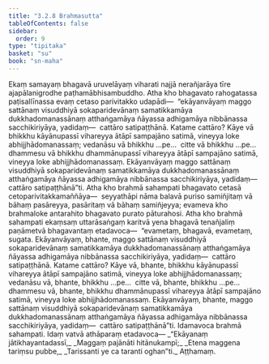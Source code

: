 ```yaml
---
title: "3.2.8 Brahmasutta"
tableOfContents: false
sidebar:
  order: 9
type: "tipitaka"
basket: "su"
book: "sn-maha"
---
```



<DynamicBreadcrumb />

<Division number="384" book="sn-maha">

<Paragraph number="844" book="sn-maha">
Ekaṃ samayaṃ bhagavā uruvelāyaṃ viharati najjā nerañjarāya tīre ajapālanigrodhe paṭhamābhisambuddho. Atha kho bhagavato rahogatassa paṭisallīnassa evaṃ cetaso parivitakko udapādi—  “ekāyanvāyaṃ maggo sattānaṃ visuddhiyā sokaparidevānaṃ samatikkamāya dukkhadomanassānaṃ atthaṅgamāya ñāyassa adhigamāya nibbānassa sacchikiriyāya, yadidaṃ—  cattāro satipaṭṭhānā.
</Paragraph>

<Paragraph number="845" book="sn-maha">
Katame cattāro? Kāye vā bhikkhu kāyānupassī vihareyya ātāpī sampajāno satimā, vineyya loke abhijjhādomanassaṃ; vedanāsu vā bhikkhu …pe…  citte vā bhikkhu …pe…  dhammesu vā bhikkhu dhammānupassī vihareyya ātāpī sampajāno satimā, vineyya loke abhijjhādomanassaṃ. Ekāyanvāyaṃ maggo sattānaṃ visuddhiyā sokaparidevānaṃ samatikkamāya dukkhadomanassānaṃ atthaṅgamāya ñāyassa adhigamāya nibbānassa sacchikiriyāya, yadidaṃ—  cattāro satipaṭṭhānā”ti.
</Paragraph>

<Paragraph number="846" book="sn-maha">
Atha kho brahmā sahampati bhagavato cetasā cetoparivitakkamaññāya—  seyyathāpi nāma balavā puriso samiñjitaṃ vā bāhaṃ pasāreyya, pasāritaṃ vā bāhaṃ samiñjeyya; evameva kho brahmaloke antarahito bhagavato purato pāturahosi. Atha kho brahmā sahampati ekaṃsaṃ uttarāsaṅgaṃ karitvā yena bhagavā tenañjaliṃ paṇāmetvā bhagavantaṃ etadavoca—  “evametaṃ, bhagavā, evametaṃ, sugata. Ekāyanvāyaṃ, bhante, maggo sattānaṃ visuddhiyā sokaparidevānaṃ samatikkamāya dukkhadomanassānaṃ atthaṅgamāya ñāyassa adhigamāya nibbānassa sacchikiriyāya, yadidaṃ—  cattāro satipaṭṭhānā.
</Paragraph>

<Paragraph number="847" book="sn-maha">
Katame cattāro? Kāye vā, bhante, bhikkhu kāyānupassī vihareyya ātāpī sampajāno satimā, vineyya loke abhijjhādomanassaṃ; vedanāsu vā, bhante, bhikkhu …pe…  citte vā, bhante, bhikkhu …pe…  dhammesu vā, bhante, bhikkhu dhammānupassī vihareyya ātāpī sampajāno satimā, vineyya loke abhijjhādomanassaṃ. Ekāyanvāyaṃ, bhante, maggo sattānaṃ visuddhiyā sokaparidevānaṃ samatikkamāya dukkhadomanassānaṃ atthaṅgamāya ñāyassa adhigamāya nibbānassa sacchikiriyāya, yadidaṃ—  cattāro satipaṭṭhānā”ti.
</Paragraph>

<Paragraph number="848" book="sn-maha">
Idamavoca brahmā sahampati. Idaṃ vatvā athāparaṃ etadavoca—
</Paragraph>

<Paragraph number="849" type="verses" book="sn-maha">
_“Ekāyanaṃ jātikhayantadassī,_  
_Maggaṃ pajānāti hitānukampī;_  
_Etena maggena tariṃsu pubbe,_  
_Tarissanti ye ca taranti oghan”ti._  


</Paragraph>
</Division>

<Paragraph number="850" type="center" book="sn-maha">
Aṭṭhamaṃ.
</Paragraph>